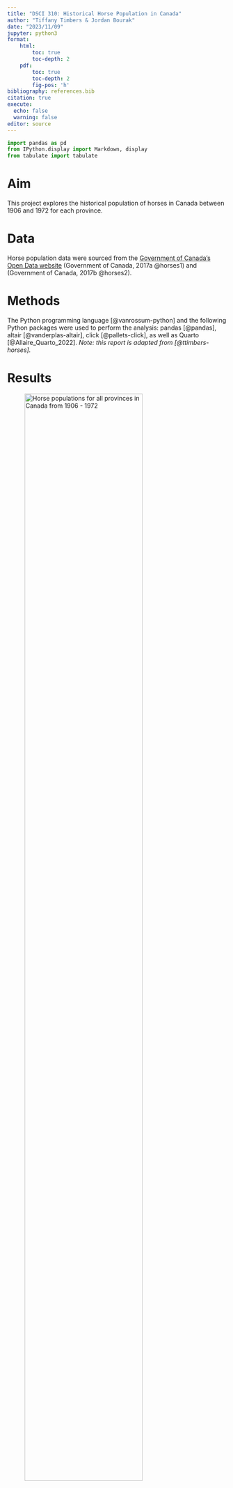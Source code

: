 ```yaml
---
title: "DSCI 310: Historical Horse Population in Canada"
author: "Tiffany Timbers & Jordan Bourak"
date: "2023/11/09"
jupyter: python3
format: 
    html:
        toc: true
        toc-depth: 2
    pdf:
        toc: true
        toc-depth: 2
        fig-pos: 'h'
bibliography: references.bib
citation: true
execute:
  echo: false
  warning: false
editor: source
---
```



```python
import pandas as pd
from IPython.display import Markdown, display
from tabulate import tabulate
```

# Aim

This project explores the historical population of horses in Canada 
between 1906 and 1972 for each province.

# Data

Horse population data were sourced from the 
[Government of Canada's Open Data website](http://open.canada.ca/en/open-data) 
(Government of Canada, 2017a @horses1) and (Government of Canada, 2017b @horses2).

# Methods

The Python programming language [@vanrossum-python] and the following Python packages were used to perform the analysis: pandas [@pandas], altair [@vanderplas-altair], click [@pallets-click], as well as Quarto [@Allaire_Quarto_2022].
*Note: this report is adapted from [@ttimbers-horses].* 

# Results

![Horse populations for all provinces in Canada from 1906 - 1972](../results/horse_pops_plot.png){#fig-horse_populations width=80%}

We can see from (@fig-horse_populations) that Ontario, Saskatchewan and Alberta 
have had the highest horse populations in Canada. 
All provinces have had a decline in horse populations since 1940. 
This is likely due to the rebound of the Canadian automotive industry 
after the Great Depression and the Second World War. 
An interesting follow-up visualisation would be car sales per year 
for each Province over the time period visualised above 
to further support this hypothesis.

Suppose we were interested in looking in more closely at the province 
with the highest spread (in terms of standard deviation) of horse populations. 
We present the standard deviations in @tbl-horses-sd.

```python
#| label: tbl-horses-sd
#| tbl-cap: Standard deviation of historical (1906-1972) horse populations for each Canadian province.
horses_sd_table = pd.read_csv("../results/horses_sd.csv")
largest_sd = horses_sd_table['Province'].values[0]
horses_sd_table
```

Note that we define standard deviation (of a sample) as

$$s = \sqrt{\frac{\sum_{i=1}^N (x_i - \overline{x})^2}{N-1} }$$

Additionally, note that in @tbl-horses-sd we consider the sample standard deviation of the number of horses during the same time span as (@fig-horse_populations).

\newpage

![Horse populations for the province with the largest standard deviation](../results/horse_pops_plot_largest_sd.png){#fig-largest_sd_pop width=100% fig-pos='h'}


In (@fig-largest_sd_pop) we zoom in and look at the province of **`{python} horses_sd_table['Province'].values[0]`**, which had the largest spread of values in terms of standard deviation.

\newpage


## References



